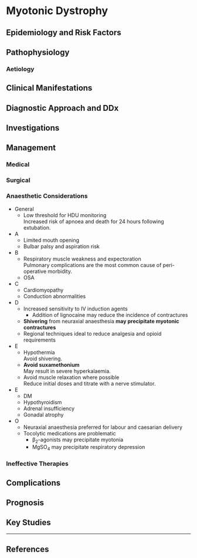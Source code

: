 # Myotonic Dystrophy



## Epidemiology and Risk Factors

## Pathophysiology

### Aetiology

## Clinical Manifestations

## Diagnostic Approach and DDx

## Investigations

## Management

### Medical

### Surgical

### Anaesthetic Considerations

* General
	* Low threshold for HDU monitoring  
	Increased risk of apnoea and death for 24 hours following extubation.
* A
	* Limited mouth opening
	* Bulbar palsy and aspiration risk
* B
	* Respiratory muscle weakness and expectoration  
	Pulmonary complications are the most common cause of peri-operative morbidity.
	* OSA
* C
	* Cardiomyopathy
	* Conduction abnormalities
* D
	* Increased sensitivity to IV induction agents
		* Addition of lignocaine may reduce the incidence of contractures
	* **Shivering** from neuraxial anaesthesia **may precipitate myotonic contractures**
	* Regional techniques ideal to reduce analgesia and opioid requirements
* E
	* Hypothermia  
	Avoid shivering.
	* **Avoid suxamethonium**  
	May result in severe hyperkalaemia.
	* Avoid muscle relaxation where possible  
	Reduce initial doses and titrate with a nerve stimulator.
* E
	* DM
	* Hypothyroidism
	* Adrenal insufficiency
	* Gonadal atrophy
* O
	* Neuraxial anaesthesia preferred for labour and caesarian delivery
	* Tocolytic medications are problematic
		* β<sub>2</sub>-agonists may precipitate myotonia
		* MgSO<sub>4</sub> may precipitate respiratory depression

### Ineffective Therapies

## Complications

## Prognosis

## Key Studies


---

## References
